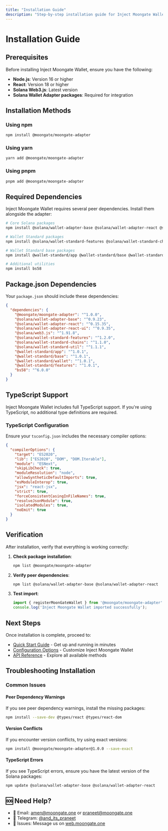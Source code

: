 ```yaml
---
title: "Installation Guide"
description: "Step-by-step installation guide for Inject Moongate Wallet"
---
```


# Installation Guide

## Prerequisites

Before installing Inject Moongate Wallet, ensure you have the following:

- **Node.js**: Version 16 or higher
- **React**: Version 18 or higher
- **Solana Web3.js**: Latest version
- **Solana Wallet Adapter packages**: Required for integration

## Installation Methods

### Using npm

```bash
npm install @moongate/moongate-adapter
```

### Using yarn

```bash
yarn add @moongate/moongate-adapter
```

### Using pnpm

```bash
pnpm add @moongate/moongate-adapter
```

## Required Dependencies

Inject Moongate Wallet requires several peer dependencies. Install them alongside the adapter:

```bash
# Core Solana packages
npm install @solana/wallet-adapter-base @solana/wallet-adapter-react @solana/wallet-adapter-react-ui @solana/web3.js

# Wallet Standard packages
npm install @solana/wallet-standard-features @solana/wallet-standard-chains @solana/wallet-standard-util

# Wallet Standard base packages
npm install @wallet-standard/app @wallet-standard/base @wallet-standard/wallet @wallet-standard/features

# Additional utilities
npm install bs58
```

## Package.json Dependencies

Your `package.json` should include these dependencies:

```json
{
  "dependencies": {
    "@moongate/moongate-adapter": "^1.0.0",
    "@solana/wallet-adapter-base": "^0.9.23",
    "@solana/wallet-adapter-react": "^0.15.35",
    "@solana/wallet-adapter-react-ui": "^0.9.35",
    "@solana/web3.js": "^1.91.8",
    "@solana/wallet-standard-features": "^1.2.0",
    "@solana/wallet-standard-chains": "^1.1.0",
    "@solana/wallet-standard-util": "^1.1.1",
    "@wallet-standard/app": "^1.0.1",
    "@wallet-standard/base": "^1.0.1",
    "@wallet-standard/wallet": "^1.0.1",
    "@wallet-standard/features": "^1.0.1",
    "bs58": "^6.0.0"
  }
}
```

## TypeScript Support

Inject Moongate Wallet includes full TypeScript support. If you're using TypeScript, no additional type definitions are required.

### TypeScript Configuration

Ensure your `tsconfig.json` includes the necessary compiler options:

```json
{
  "compilerOptions": {
    "target": "ES2020",
    "lib": ["ES2020", "DOM", "DOM.Iterable"],
    "module": "ESNext",
    "skipLibCheck": true,
    "moduleResolution": "node",
    "allowSyntheticDefaultImports": true,
    "esModuleInterop": true,
    "jsx": "react-jsx",
    "strict": true,
    "forceConsistentCasingInFileNames": true,
    "resolveJsonModule": true,
    "isolatedModules": true,
    "noEmit": true
  }
}
```

## Verification

After installation, verify that everything is working correctly:

1. **Check package installation**:
   ```bash
   npm list @moongate/moongate-adapter
   ```

2. **Verify peer dependencies**:
   ```bash
   npm list @solana/wallet-adapter-base @solana/wallet-adapter-react
   ```

3. **Test import**:
   ```typescript
   import { registerMoonGateWallet } from '@moongate/moongate-adapter';
   console.log('Inject Moongate Wallet imported successfully');
   ```

## Next Steps

Once installation is complete, proceed to:

- [Quick Start Guide](/authentication/moongate-adapter/quick-start) - Get up and running in minutes
- [Configuration Options](/authentication/moongate-adapter/configuration) - Customize Inject Moongate Wallet
- [API Reference](/authentication/moongate-adapter/api-reference) - Explore all available methods

## Troubleshooting Installation

### Common Issues

#### Peer Dependency Warnings

If you see peer dependency warnings, install the missing packages:

```bash
npm install --save-dev @types/react @types/react-dom
```

#### Version Conflicts

If you encounter version conflicts, try using exact versions:

```bash
npm install @moongate/moongate-adapter@1.0.0 --save-exact
```

#### TypeScript Errors

If you see TypeScript errors, ensure you have the latest version of the Solana packages:

```bash
npm update @solana/wallet-adapter-base @solana/wallet-adapter-react
```

## 🆘 Need Help?

- 📧 Email: amen@moongate.one or praneet@moongate.one
- 💬 Telegram: [@and_its_praneet](https://t.me/and_its_praneet)
- 🐛 Issues: Message us on [web.moongate.one](https://web.moongate.one)
